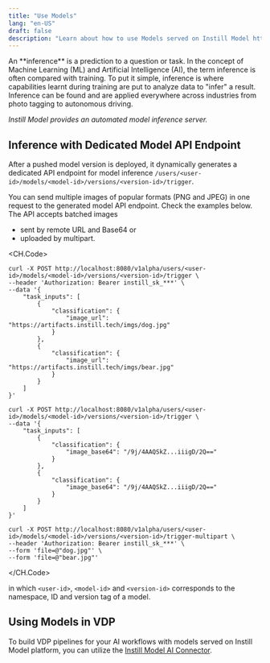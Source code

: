 ```yaml
---
title: "Use Models"
lang: "en-US"
draft: false
description: "Learn about how to use Models served on Instill Model https://github.com/instill-ai/model"
---
```


<InfoBlock type="tip" title="tip">
  An **inference** is a prediction to a question or task. In the concept of
  Machine Learning (ML) and Artificial Intelligence (AI), the term inference is
  often compared with training. To put it simple, inference is where
  capabilities learnt during training are put to analyze data to "infer" a
  result. Inference can be found and are applied everywhere across industries
  from photo tagging to autonomous driving.
</InfoBlock>

_Instill Model provides an automated model inference server._

## Inference with Dedicated Model API Endpoint

After a pushed model version is deployed, it dynamically generates a dedicated API endpoint for model inference `/users/<user-id>/models/<model-id>/versions/<version-id>/trigger`.

You can send multiple images of popular formats (PNG and JPEG) in one request to the generated model API endpoint.
Check the examples below. The API accepts batched images

- sent by remote URL and Base64 or
- uploaded by multipart.

<CH.Code>

```shellscript cURL(url)
curl -X POST http://localhost:8080/v1alpha/users/<user-id>/models/<model-id>/versions/<version-id>/trigger \
--header 'Authorization: Bearer instill_sk_***' \
--data '{
    "task_inputs": [
        {
            "classification": {
                "image_url": "https://artifacts.instill.tech/imgs/dog.jpg"
            }
        },
        {
            "classification": {
                "image_url": "https://artifacts.instill.tech/imgs/bear.jpg"
            }
        }
    ]
}'
```

```shellscript cURL(base64)
curl -X POST http://localhost:8080/v1alpha/users/<user-id>/models/<model-id>/versions/<version-id>/trigger \
--data '{
    "task_inputs": [
        {
            "classification": {
                "image_base64": "/9j/4AAQSkZ...iiigD/2Q=="
            }
        },
        {
            "classification": {
                "image_base64": "/9j/4AAQSkZ...iiigD/2Q=="
            }
        }
    ]
}'
```

```shellscript cURL(multipart)
curl -X POST http://localhost:8080/v1alpha/users/<user-id>/models/<model-id>/versions/<version-id>/trigger-multipart \
--header 'Authorization: Bearer instill_sk_***' \
--form 'file=@"dog.jpg"' \
--form 'file=@"bear.jpg"'
```

</CH.Code>

in which `<user-id>`, `<model-id>` and `<version-id>` corresponds to the namespace, ID and version tag of a model.

## Using Models in VDP

To build VDP pipelines for your AI workflows with models served on Instill Model platform,
you can utilize the [Instill Model AI Connector](../../vdp/ai-connectors/instill-model).
